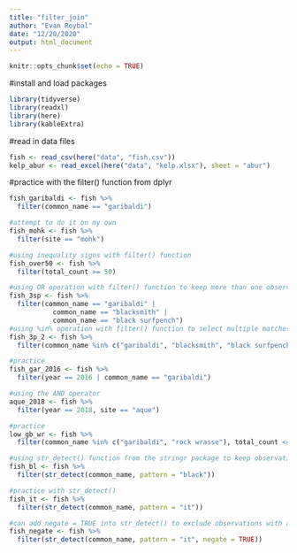```yaml
---
title: "filter_join"
author: "Evan Roybal"
date: "12/20/2020"
output: html_document
---
```


```r
knitr::opts_chunk$set(echo = TRUE)
```

#install and load packages
```r
library(tidyverse)
library(readxl)
library(here)
library(kableExtra)
```

#read in data files
```r
fish <- read_csv(here("data", "fish.csv"))
kelp_abur <- read_excel(here("data", "kelp.xlsx"), sheet = "abur")
```

#practice with the filter() function from dplyr
```r
fish_garibaldi <- fish %>%
  filter(common_name == "garibaldi")

#attempt to do it on my own
fish_mohk <- fish %>%
  filter(site == "mohk")

#using inequality signs with filter() function
fish_over50 <- fish %>%
  filter(total_count >= 50)

#using OR operation with filter() function to keep more than one observation
fish_3sp <- fish %>%
  filter(common_name == "garibaldi" |
           common_name == "blacksmith" |
           common_name == "black surfpench")
#using %in% operation with filter() function to select multiple matches in the same variable
fish_3p_2 <- fish %>%
  filter(common_name %in% c("garibaldi", "blacksmith", "black surfpench"))

#practice
fish_gar_2016 <- fish %>%
  filter(year == 2016 | common_name == "garibaldi")

#using the AND operator
aque_2018 <- fish %>%
  filter(year == 2018, site == "aque")

#practice
low_gb_wr <- fish %>%
  filter(common_name %in% c("garibaldi", "rock wrasse"), total_count <= 10)

#using str_detect() function from the stringr package to keep observations that match a specified pattern
fish_bl <- fish %>%
  filter(str_detect(common_name, pattern = "black"))

#practice with str_detect()
fish_it <- fish %>%
  filter(str_detect(common_name, pattern = "it"))

#can add negate = TRUE into str_detect() to exclude observations with a specific string pattern
fish_negate <- fish %>%
  filter(str_detect(common_name, pattern = "it", negate = TRUE))
```

